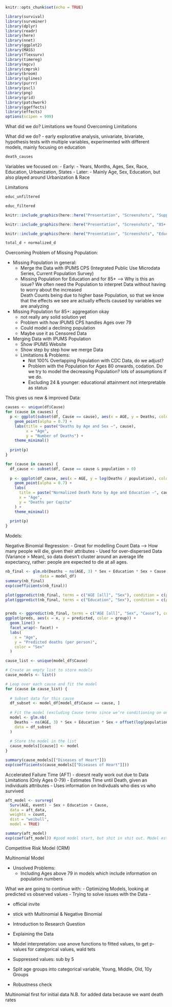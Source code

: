 ```r
knitr::opts_chunk$set(echo = TRUE)
```
```r
library(survival)
library(survminer)
library(dplyr)
library(readr)
library(here)
library(nnet)
library(ggplot2)
library(MASS)
library(flexsurv)
library(timereg)
library(mgcv)
library(cmprsk)
library(broom)
library(splines)
library(purrr)
library(pscl)
library(png)
library(grid)
library(patchwork)
library(ggeffects)
library(effects)
options(scipen = 999)
```


What did we do?
Limitations we found
Overcoming Limitations


What did we do?
- early explorative analysis, univariate, bivariate, hypothesis tests with multiple variables, experimented with different models, mainly focusing on education
```r
death_causes
```
Variables we focused on:
- Early: 
  - Years, Months, Ages, Sex, Race, Education, Urbanization, States
- Later:
  - Mainly Age, Sex, Education, but also played around Urbanization & Race

Limitations
```r
educ_unfiltered
```
```r
educ_filtered
```
```r
knitr::include_graphics(here::here("Presentation", "Screenshots", "Suppressed.png"))
```
```r
knitr::include_graphics(here::here("Presentation", "Screenshots", "85+.png"))
```
```r
knitr::include_graphics(here::here("Presentation", "Screenshots", "Education_pop_missing.png"))
```
```r
total_d + normalized_d
```

Overcoming Problem of Missing Population:

- Missing Population in general:
  - Merge the Data with IPUMS CPS (Integrated Public Use Microdata Series, Current Population Survey)
  - Missing Population for Education and for 85+ --> Why is this an issue? We often need the Population to interpret Data without having to worry about the increased        
    Death Counts being due to higher base Population, so that we know that the effects we see are actually effects caused by variables we are analyzing

- Missing Population for 85+: aggregation okay
  - not really any solid solution yet
  - Problem with how IPUMS CPS handles Ages over 79
  - Could model a declining population
  - Maybe use it as Censored Data


- Merging Data with IPUMS Population
  - Show IPUMS Website
  - Show step by step how we merge Data
  - Limitations & Problems: 
    - Not 100% Overlapping Population with CDC Data, do we adjust?
    - Problem with the Population for Ages 80 onwards, codation. Do we try to model the decreasing Population? lots of assumptions if we do.
    - Excluding 24 & younger: educational attainment not interpretable as status

This gives us new & improved Data:
```r
causes <- unique(df$Cause)
for (cause in causes) {
  p <- ggplot(subset(df, Cause == cause), aes(x = AGE, y = Deaths, color = Education)) +
    geom_point(alpha = 0.7) +
    labs(title = paste("Deaths by Age and Sex –", cause),
         x = "Age",
         y = "Number of Deaths") +
    theme_minimal()
  
  print(p)
}
```
```r

for (cause in causes) {
  df_cause <- subset(df, Cause == cause & population > 0)
  
  p <- ggplot(df_cause, aes(x = AGE, y = log(Deaths / population), color = Education)) +
    geom_point(alpha = 0.7) +
    labs(
      title = paste("Normalized Death Rate by Age and Education –", cause),
      x = "Age",
      y = "Deaths per Capita"
    ) +
    theme_minimal()
  
  print(p)
}
```



Models:

Negative Binomial Regression:
- Great for modelling Count Data --> How many people will die, given their attributes
- Used for over-dispersed Data (Variance > Mean), so data doesn't cluster around an average life expectancy, rather: people are expected to die at all ages.
```r

nb_final <- glm.nb(Deaths ~ ns(AGE, 3) * Sex + Education * Sex + Cause * Sex + Education * Cause + ns(AGE, 3) * Cause + offset(log(population)), 
               data = model_df)
summary(nb_final)
exp(coefficients(nb_final))
```

```r
plot(ggpredict(nb_final, terms = c("AGE [all]", "Sex"), condition = c(population = 1)))
plot(ggpredict(nb_final, terms = c("Education", "Sex"), condition = c(population = 1)))


preds <- ggpredict(nb_final, terms = c("AGE [all]", "Sex", "Cause"), condition = c(population = 1))
ggplot(preds, aes(x = x, y = predicted, color = group)) +
  geom_line() +
  facet_wrap(~ facet) +
  labs(
    x = "Age",
    y = "Predicted deaths (per person)",
    color = "Sex"
  )
```


```r
cause_list <- unique(model_df$Cause)

# Create an empty list to store models
cause_models <- list()

# Loop over each cause and fit the model
for (cause in cause_list) {
  
  # Subset data for this cause
  df_subset <- model_df[model_df$Cause == cause, ]
  
  # Fit the model (excluding Cause terms since we’re conditioning on one cause)
  model <- glm.nb(
    Deaths ~ ns(AGE, 3) * Sex + Education * Sex + offset(log(population)),
    data = df_subset
  )
  
  # Store the model in the list
  cause_models[[cause]] <- model
}

summary(cause_models[["Diseases of Heart"]])
exp(coefficients(cause_models[["Diseases of Heart"]]))
```

Accelerated Failure Time (AFT)
- doesnt really work out due to Data Limitations (Only Ages 0-79)
- Estimates Time until Death, given an individuals attributes
- Uses information on Indivduals who dies vs who survived
```r
aft_model <- survreg(
  Surv(AGE, event) ~ Sex + Education + Cause,
  data = aft_data,
  weights = count,
  dist = "weibull",
  model = TRUE)

summary(aft_model)
exp(coef(aft_model)) #good model start, but shit in shit out. Model estimates Women with 8th Grade or lower Education dying from other Causes to die at 69. Maybe we can solve it by estimating a death and population count for people above
```


Competitive Risk Model (CRM)


Multinomial Model


- Unsolved Problems:
  - Including Ages above 79 in models which include information on population numbers

What we are going to continue with:
- Optimizing Models, looking at predicted vs observed values
- Trying to solve issues with the Data
- 


- official invite
- stick with Multinomial & Negative Binomial



- Introduction to Research Question
- Explaining the Data


- Model interpretation: use anove functions to fitted values, to get p-values for categorical values, wald tets
- Suppressed values: sub by 5
- Split age groups into categorical variable, Young, Middle, Old, 10y Groups
- Robustness check

Multinomial first for initial data
N.B. for added data because we want death rates








